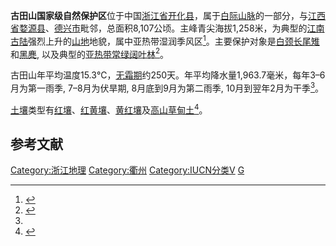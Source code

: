 {{Infobox protected area
| name            = 古田山国家级自然保护区
| alt_name        = 
| iucn_category   = Ia
| photo           = 
| photo_alt       = 
| photo_caption   = 
| photo_width     = 
| map             = China Zhejiang
| map_alt         = 
| map_caption     = 
| map_width       = 
| location        = [[中国|中国]][[浙江|浙江]]
| nearest_city    = [[衢州|衢州]]
| lat_d           = 29.167
| long_d          = 118.233
| coords_ref      =.<ref name=birdlife>{{cite web|url=http://www.birdlife.org/datazone/sitefactsheet.php?id=15698|publisher=BirdLife International|year=2012|title=Important Bird Areas factsheet: Gutian Shan Nature Reserve|accessdate=2012-06-18|archive-date=2016-06-04|archive-url=https://web.archive.org/web/20160604184719/http://www.birdlife.org/datazone/sitefactsheet.php?id=15698|dead-url=no}}</ref>
| region          = 
| area            = 81.07km²
| established     = 1975年
| visitation_num  = 
| visitation_year = 
| governing_body  = 
| world_heritage_site = 
| url             = 
}}

'''古田山国家级自然保护区'''位于中国[[浙江省|浙江省]][[开化县|开化县]]，属于[[白际山脉|白际山脉]]的一部分，与[[江西省|江西省]][[婺源县|婺源县]]、[[德兴市|德兴市]]毗邻，总面积8,107公顷。主峰青尖海拔1,258米，为典型的[[江南古陆|江南古陆]]强烈上升的[[山地|山地]]地貌，属中亚热带湿润季风区<ref name=biods2015083>{{cite journal|last1=Hu|first1=Xiaoli|last2=Chang-Yang|first2=Chia-Hao|last3=Mi|first3=Xiangcheng|last4=Du|first4=Yanjun|last5=Chang|first5=Zhaoyang|title=Influence of climate, phylogeny, and functional traits on flowering phenology in a subtropical evergreen broad-leaved forest, East China|journal=Biodiversity Science|date=2015|volume=23|issue=5|pages=601–609|doi=10.17520/biods.2015083}}</ref>。主要保护对象是[[白颈长尾雉|白颈长尾雉]]和[[黑麂|黑麂]], 以及典型的[[亚热带常绿阔叶林|亚热带常绿阔叶林]]<ref>{{cite journal |last1=Peng |first1=Ren |last2=Jianping |first2=Yu |last3=Xiaonan |first3=Chen |last4=Xiaoli |first4=Shen |last5=Xiao |first5=Song |last6=Tiantian |first6=Zhang |last7=Yongquan |first7=Yu |last8=Ping |first8=Ding |title=Seasonal variation in the distribution of Elliot’s pheasant (Syrmaticus ellioti) in Gutianshan National Nature Reserve |journal=Biodiversity Science |date=2019-01-20 |volume=27 |issue=1 |pages=13 |doi=10.17520/biods.2018193}}</ref>。

古田山年平均温度15.3℃，[[无霜期|无霜期]]约250天。年平均降水量1,963.7毫米，每年3–6月为第一雨季, 7–8月为伏旱期, 8月底到9月为第二雨季, 10月到翌年2月为干季<ref name=biods2015083 />。

[[土壤|土壤]]类型有[[红壤|红壤]]、[[红黄壤|红黄壤]]、[[黄红壤|黄红壤]]及[[高山草甸土|高山草甸土]]<ref>{{cite journal |last1=Zhang |first1=Tiantian |last2=Wang |first2=Xuan |last3=Ren |first3=Haibao |last4=Yu |first4=Jianping |last5=Jin |first5=Yi |last6=Qian |first6=Haiyuan |last7=Song |first7=Xiaoyou |last8=Ma |first8=Keping |last9=Yu |first9=Mingjian |title=A comparative study on the community characteristics of secondary and old-growth evergreen broad-leaved forests in Gutianshan, Zhejiang Province |journal=Biodiversity Science |date=2019-10-20 |volume=27 |issue=10 |pages=1069 |doi=10.17520/biods.2019059}}</ref>。

==参考文献==
{{reflist}}
{{中国国家级自然保护区}}
[[Category:浙江地理|Category:浙江地理]]
[[Category:衢州|Category:衢州]]
[[Category:IUCN分类V|Category:IUCN分类V]]
[[Category:中国国家级自然保护区|G]]